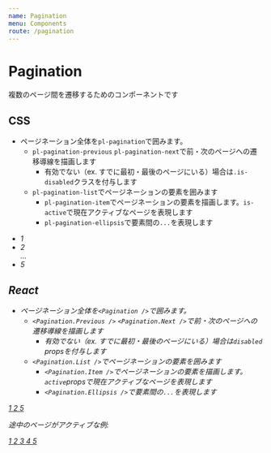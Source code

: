 ```yaml
---
name: Pagination
menu: Components
route: /pagination
---
```




# Pagination

複数のページ間を遷移するためのコンポーネントです

## CSS

- ページネーション全体を`pl-pagination`で囲みます。
  - `pl-pagination-previous` `pl-pagination-next`で前・次のページへの遷移導線を描画します
    - 有効でない（ex. すでに最初・最後のページにいる）場合は`.is-disabled`クラスを付与します
  - `pl-pagination-list`でページネーションの要素を囲みます
    - `pl-pagination-item`でページネーションの要素を描画します。`is-active`で現在アクティブなページを表現します
    - `pl-pagination-ellipsis`で要素間の`...`を表現します


<Playground>
  <div className='pl-pagination'>
    <a href='#' className='pl-pagination-previous is-disabled'>
      <i className="ri-arrow-left-s-line" />
    </a>
    <ul className='pl-pagination-list'>
      <li className='pl-pagination-item is-active'>
        <a>
          1
        </a>
      </li>
      <li className='pl-pagination-item'>
        <a>
          2
        </a>
      </li>
      <span className='pl-pagination-ellipsis'>&hellip;</span>
      <li className='pl-pagination-item'>
        <a>
          5
        </a>
      </li>
    </ul>
    <a href='#' className='pl-pagination-next'>
      <i className="ri-arrow-right-s-line" />
    </a>
  </div>
</Playground>

## React

- ページネーション全体を`<Pagination />`で囲みます。
  - `<Pagination.Previous />` `<Pagination.Next />`で前・次のページへの遷移導線を描画します
    - 有効でない（ex. すでに最初・最後のページにいる）場合は`disabled` propsを付与します
  - `<Pagination.List />`でページネーションの要素を囲みます
    - `<Pagination.Item />`でページネーションの要素を描画します。`active`propsで現在アクティブなページを表現します
    - `<Pagination.Ellipsis />`で要素間の`...`を表現します


<Playground>
  <Pagination>
    <Pagination.Previous disabled href='#' />
    <Pagination.List>
      <Pagination.Item active>
        <a href='#'>
          1
        </a>
      </Pagination.Item>
      <Pagination.Item>
        <a href='#'>
          2
        </a>
      </Pagination.Item>
      <Pagination.Ellipsis />
      <Pagination.Item>
        <a href='#'>
          5
        </a>
      </Pagination.Item>
    </Pagination.List>
    <Pagination.Next href='#' />
  </Pagination>
</Playground>

途中のページがアクティブな例:

<Playground>
  <Pagination>
    <Pagination.Previous href='#' />
    <Pagination.List>
      <Pagination.Item>
        <a href='#'>
          1
        </a>
      </Pagination.Item>
      <Pagination.Item>
        <a href='#'>
          2
        </a>
      </Pagination.Item>
      <Pagination.Item active>
        <a href='#'>
          3
        </a>
      </Pagination.Item>
      <Pagination.Item>
        <a href='#'>
          4
        </a>
      </Pagination.Item>
      <Pagination.Item>
        <a href='#'>
          5
        </a>
      </Pagination.Item>
    </Pagination.List>
    <Pagination.Next href='#' />
  </Pagination>
</Playground>